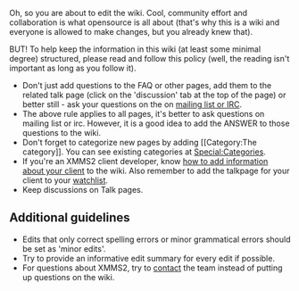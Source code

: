 Oh, so you are about to edit the wiki. Cool, community effort and collaboration is what opensource is all about (that's why this is a wiki and everyone is allowed to make changes, but you already knew that).

BUT! To help keep the information in this wiki (at least some minimal degree) structured, please read and follow this policy (well, the reading isn't important as long as you follow it).

* Don't just add questions to the FAQ or other pages, add them to the related talk page (click on the 'discussion' tab at the top of the page) or better still - ask your questions on the on [[About#Contact_info | mailing list or IRC]].
* The above rule applies to all pages, it's better to ask questions on mailing list or irc. However, it is a good idea to add the ANSWER to those questions to the wiki.
* Don't forget to categorize new pages by adding <nowiki>[[Category:The category]]</nowiki>. You can see existing categories at [[Special:Categories]].
* If you're an XMMS2 client developer, know [[Talk:XMMS2_Clients#How_to_add_a_new_client | how to add information about your client]] to the wiki. Also remember to add the talkpage for your client to your [[Special:Watchlist|watchlist]].
* Keep discussions on Talk pages.

== Additional guidelines ==
* Edits that only correct spelling errors or minor grammatical errors should be set as 'minor edits'.
* Try to provide an informative edit summary for every edit if possible.
* For questions about XMMS2, try to [[Contact Us|contact]] the team instead of putting up questions on the wiki.